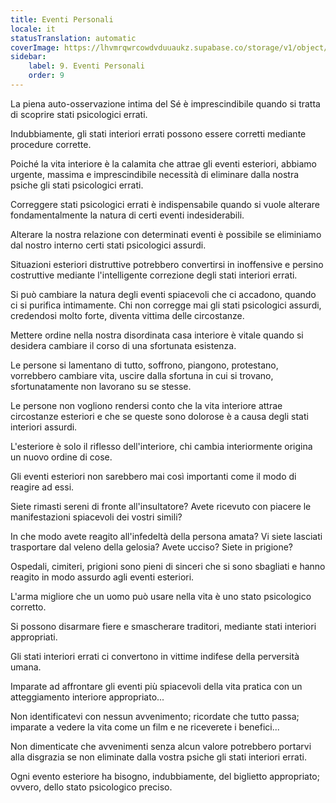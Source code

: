 ```yaml
---
title: Eventi Personali
locale: it
statusTranslation: automatic
coverImage: https://lhvmrqwrcowdvduuaukz.supabase.co/storage/v1/object/public/strapi-uploads/small_cover-tratado-de-psicologia-revolucionaria.webp-5e15e1cec4e0ebebcde5d7fc7565d8fd.webp
sidebar:
    label: 9. Eventi Personali
    order: 9
---
```

La piena auto-osservazione intima del Sé è imprescindibile quando si tratta di scoprire stati psicologici errati.

Indubbiamente, gli stati interiori errati possono essere corretti mediante procedure corrette.

Poiché la vita interiore è la calamita che attrae gli eventi esteriori, abbiamo urgente, massima e imprescindibile necessità di eliminare dalla nostra psiche gli stati psicologici errati.

Correggere stati psicologici errati è indispensabile quando si vuole alterare fondamentalmente la natura di certi eventi indesiderabili.

Alterare la nostra relazione con determinati eventi è possibile se eliminiamo dal nostro interno certi stati psicologici assurdi.

Situazioni esteriori distruttive potrebbero convertirsi in inoffensive e persino costruttive mediante l'intelligente correzione degli stati interiori errati.

Si può cambiare la natura degli eventi spiacevoli che ci accadono, quando ci si purifica intimamente. Chi non corregge mai gli stati psicologici assurdi, credendosi molto forte, diventa vittima delle circostanze.

Mettere ordine nella nostra disordinata casa interiore è vitale quando si desidera cambiare il corso di una sfortunata esistenza.

Le persone si lamentano di tutto, soffrono, piangono, protestano, vorrebbero cambiare vita, uscire dalla sfortuna in cui si trovano, sfortunatamente non lavorano su se stesse.

Le persone non vogliono rendersi conto che la vita interiore attrae circostanze esteriori e che se queste sono dolorose è a causa degli stati interiori assurdi.

L'esteriore è solo il riflesso dell'interiore, chi cambia interiormente origina un nuovo ordine di cose.

Gli eventi esteriori non sarebbero mai così importanti come il modo di reagire ad essi.

Siete rimasti sereni di fronte all'insultatore? Avete ricevuto con piacere le manifestazioni spiacevoli dei vostri simili?

In che modo avete reagito all'infedeltà della persona amata? Vi siete lasciati trasportare dal veleno della gelosia? Avete ucciso? Siete in prigione?

Ospedali, cimiteri, prigioni sono pieni di sinceri che si sono sbagliati e hanno reagito in modo assurdo agli eventi esteriori.

L'arma migliore che un uomo può usare nella vita è uno stato psicologico corretto.

Si possono disarmare fiere e smascherare traditori, mediante stati interiori appropriati.

Gli stati interiori errati ci convertono in vittime indifese della perversità umana.

Imparate ad affrontare gli eventi più spiacevoli della vita pratica con un atteggiamento interiore appropriato...

Non identificatevi con nessun avvenimento; ricordate che tutto passa; imparate a vedere la vita come un film e ne riceverete i benefici...

Non dimenticate che avvenimenti senza alcun valore potrebbero portarvi alla disgrazia se non eliminate dalla vostra psiche gli stati interiori errati.

Ogni evento esteriore ha bisogno, indubbiamente, del biglietto appropriato; ovvero, dello stato psicologico preciso.


